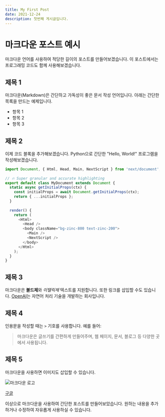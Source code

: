 ```yaml
---
title: My First Post
date: 2021-12-24
description: 첫번째 게시글입니다.
---
```


# 마크다운 포스트 예시

마크다운 언어를 사용하여 적당한 길이의 포스트를 만들어보겠습니다. 이 포스트에서는 프로그래밍 코드도 함께 사용해보겠습니다.

## 제목 1

마크다운(Markdown)은 간단하고 가독성이 좋은 문서 작성 언어입니다. 아래는 간단한 목록을 만드는 예제입니다.

- 항목 1
- 항목 2
- 항목 3

## 제목 2

이제 코드 블록을 추가해보겠습니다. Python으로 간단한 "Hello, World!" 프로그램을 작성해보겠습니다.

```js
import Document, { Html, Head, Main, NextScript } from 'next/document';
 
// 🔥 Super granular and accurate highlighting
export default class MyDocument extends Document {
  static async getInitialProps(ctx) {
    const initialProps = await Document.getInitialProps(ctx);
    return { ...initialProps };
  }
 
  render() {
    return (
      <Html>
        <Head />
        <body className="bg-zinc-800 text-zinc-200">
          <Main />
          <NextScript />
        </body>
      </Html>
    );
  }
}
```

## 제목 3

마크다운은 **볼드체**와 *이탤릭체* 텍스트를 지원합니다. 또한 링크를 삽입할 수도 있습니다. [OpenAI](https://www.openai.com/)는 자연어 처리 기술을 개발하는 회사입니다.

## 제목 4

인용문을 작성할 때는 `>` 기호를 사용합니다. 예를 들어:

> 마크다운은 글쓰기를 간편하게 만들어주며, 웹 페이지, 문서, 블로그 등 다양한 곳에서 사용됩니다.

## 제목 5

마크다운을 사용하면 이미지도 삽입할 수 있습니다.

![마크다운 로고](https://markdown-here.com/img/icon256.png)

[구글](https://www.google.com/)

이상으로 마크다운을 사용하여 간단한 포스트를 만들어보았습니다. 원하는 내용을 추가하거나 수정하여 자유롭게 사용하실 수 있습니다.
